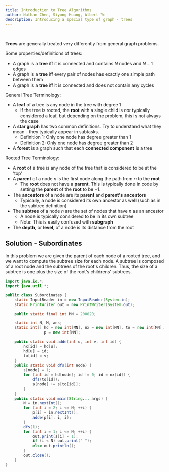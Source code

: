 ```yaml
---
title: Introduction to Tree Algorithms
author: Nathan Chen, Siyong Huang, Albert Ye
description: Introducing a special type of graph - trees
---
```


<br />

**Trees** are generally treated very differently from general graph problems.

Some properties/definitions of trees:

-   A graph is a **tree** iff it is connected and contains $N$ nodes and $N-1$
    edges
-   A graph is a **tree** iff every pair of nodes has exactly one simple path
    between them
-   A graph is a **tree** iff it is connected and does not contain any cycles

General Tree Terminology:

-   A **leaf** of a tree is any node in the tree with degree $1$
    -   If the tree is rooted, the **root** with a single child is _not_ typically
        considered a leaf, but depending on the problem, this is not always the case
-   A **star graph** has two common definitions. Try to understand what they
    mean - they typically appear in subtasks.
    -   Definition 1: Only one node has degree greater than $1$
    -   Definition 2: Only one node has degree greater than $2$
-   A **forest** is a graph such that each **connected component** is a tree

Rooted Tree Terminology:

-   A **root** of a tree is any node of the tree that is considered to be at the
    'top'
-   A **parent** of a node $n$ is the first node along the path from $n$ to the
    **root**
    -   The **root** does not have a **parent**. This is typically done in code by
        setting the **parent** of the **root** to be $-1$.
-   The **ancestors** of a node are its **parent** and **parent's** **ancestors**
    -   Typically, a node is considered its own ancestor as well (such as in the
        subtree definition)
-   The **subtree** of a node $n$ are the set of nodes that have $n$ as an
    ancestor
    -   A node is typically considered to be in its own subtree
    -   Note: This is easily confused with **subgraph**
-   The **depth**, or **level**, of a node is its distance from the root

## Solution - Subordinates

In this problem we are given the parent of each node of a rooted tree, and we
want to compute the subtree size for each node. A subtree is composed of a root
node and the subtrees of the root's children. Thus, the size of a subtree is one
plus the size of the root's childrens' subtrees.

```java
import java.io.*;
import java.util.*;

public class Subordinates {
	static InputReader in = new InputReader(System.in);
	static PrintWriter out = new PrintWriter(System.out);

	public static final int MN = 200020;

	static int N, M, ans;
	static int[] hd = new int[MN], nx = new int[MN], to = new int[MN], s = new int[MN],
	             p = new int[MN];

	public static void adde(int u, int v, int id) {
		nx[id] = hd[u];
		hd[u] = id;
		to[id] = v;
	}
	public static void dfs(int node) {
		s[node] = 1;
		for (int id = hd[node]; id != 0; id = nx[id]) {
			dfs(to[id]);
			s[node] += s[to[id]];
		}
	}
	public static void main(String... args) {
		N = in.nextInt();
		for (int i = 2; i <= N; ++i) {
			p[i] = in.nextInt();
			adde(p[i], i, i);
		}
		dfs(1);
		for (int i = 1; i <= N; ++i) {
			out.print(s[i] - 1);
			if (i < N) out.print(" ");
			else out.println();
		}
		out.close();
	}
}
```
